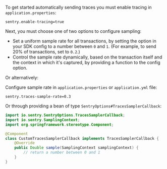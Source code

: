 To get started automatically sending traces you must enable tracing in `application.properties`:

```properties
sentry.enable-tracing=true
```

Next, you must choose one of two options to configure sampling:

- Set a uniform sample rate for all transactions, by setting the <PlatformIdentifier name="traces-sample-rate" /> option in your SDK config to a number between `0` and `1`. (For example, to send 20% of transactions, set <PlatformIdentifier name="traces-sample-rate" /> to `0.2`.)
- Control the sample rate dynamically, based on the transaction itself and the context in which it's captured, by providing a function to the <PlatformIdentifier name="traces-sampler" /> config option.

Or alternatively:

Configure sample rate in `application.properties` or `application.yml` file:

```properties
sentry.traces-sample-rate=0.3
```

Or through providing a bean of type `SentryOptions#TracesSamplerCallback`:

```java
import io.sentry.SentryOptions.TracesSamplerCallback;
import io.sentry.SamplingContext;
import org.springframework.stereotype.Component;

@Component
class CustomTracesSamplerCallback implements TracesSamplerCallback {
    @Override
    public Double sample(SamplingContext samplingContext) {
        // return a number between 0 and 1
    }
}
```
